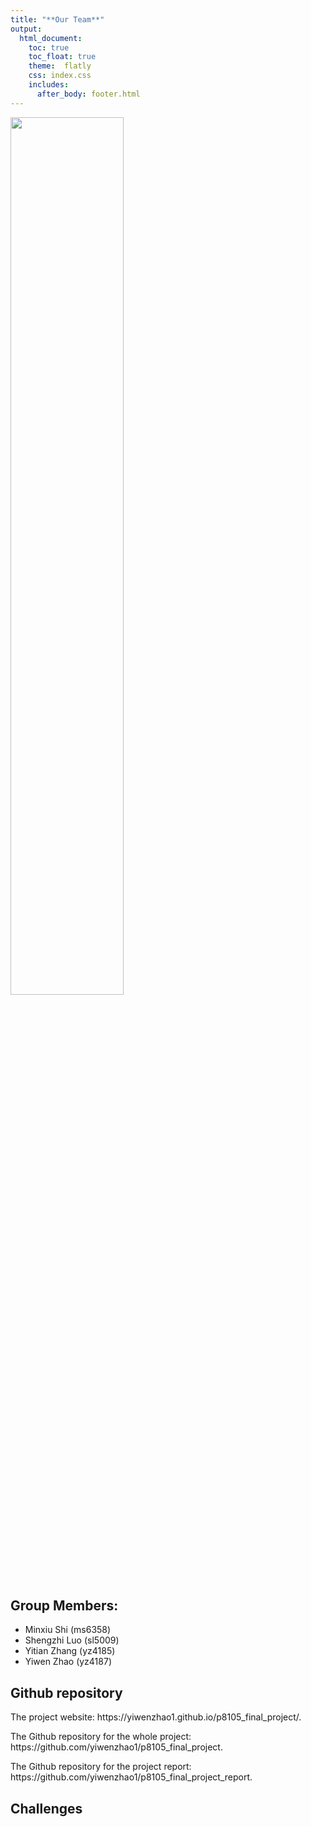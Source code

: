 ```yaml
---
title: "**Our Team**"
output: 
  html_document:
    toc: true
    toc_float: true
    theme:  flatly
    css: index.css
    includes:
      after_body: footer.html
---
```

<img src="images/team.jpg" style="width:60%">

## **Group Members:**

* Minxiu Shi     (ms6358)
* Shengzhi Luo   (sl5009)
* Yitian Zhang   (yz4185)
* Yiwen Zhao     (yz4187)

## **Github repository**

The project website: 
https://yiwenzhao1.github.io/p8105_final_project/.

The Github repository for the whole project:
https://github.com/yiwenzhao1/p8105_final_project.

The Github repository for the project report:
https://github.com/yiwenzhao1/p8105_final_project_report.

## **Challenges**


